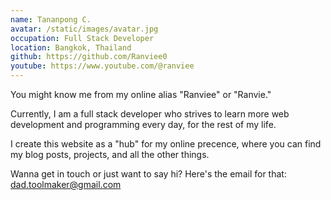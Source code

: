 ```yaml
---
name: Tananpong C.
avatar: /static/images/avatar.jpg
occupation: Full Stack Developer
location: Bangkok, Thailand
github: https://github.com/Ranviee0
youtube: https://www.youtube.com/@ranviee
---
```


You might know me from my online alias "Ranviee" or "Ranvie."

Currently, I am a full stack developer who strives to learn more web development and programming every day, for the rest of my life.

I create this website as a "hub" for my online precence, where you can find my blog posts, projects, and all the other things.

Wanna get in touch or just want to say hi? Here's the email for that: dad.toolmaker@gmail.com
